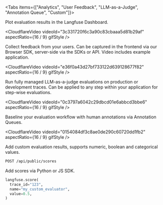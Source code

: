 
<Tabs items={["Analytics", "User Feedback", "LLM-as-a-Judge", "Annotation Queue", "Custom"]}>
<Tab>

Plot evaluation results in the Langfuse Dashboard.

<CloudflareVideo
  videoId="3c331720f6c3a90c83cbaaa5d81b29af"
  aspectRatio={16 / 9}
  gifStyle
/>

</Tab>
<Tab>

Collect feedback from your users. Can be captured in the frontend via our Browser SDK, server-side via the SDKs or API. Video includes example application.

<CloudflareVideo
  videoId="e36f0a43d27bf733122d639128677f82"
  aspectRatio={16 / 9}
  gifStyle
/>

</Tab>
<Tab>

Run fully managed LLM-as-a-judge evaluations on production or development traces. Can be applied to any step within your application for step-wise evaluations.

<CloudflareVideo
  videoId="0c3797a6042c29dbcd01e6abbcd3bbe6"
  aspectRatio={16 / 9}
  gifStyle
/>

</Tab>
<Tab>

Baseline your evaluation workflow with human annotations via Annotation Queues.

<CloudflareVideo
  videoId="0154084df3c8ae0de290c60720dd1fb2"
  aspectRatio={16 / 9}
  gifStyle
/>

</Tab>
<Tab>

Add custom evaluation results, supports numeric, boolean and categorical values.

```bash
POST /api/public/scores
```

Add scores via Python or JS SDK.

```python filename="Example (Python)"
langfuse.score(
  trace_id="123",
  name="my_custom_evaluator",
  value=0.5,
)
```

</Tab>
</Tabs>
